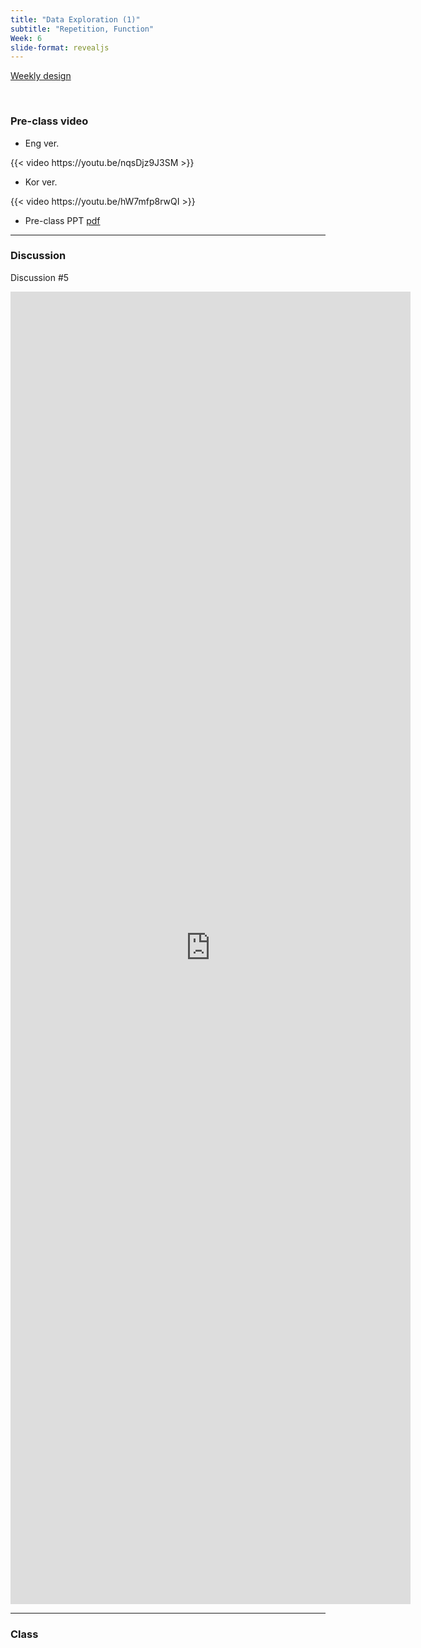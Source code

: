 ```yaml
---
title: "Data Exploration (1)"
subtitle: "Repetition, Function"
Week: 6
slide-format: revealjs
---
```


[Weekly design](https://changjunlee.com/teaching/ds101/weekly/)

<br>

### Pre-class video

-   Eng ver.

{{< video https://youtu.be/nqsDjz9J3SM >}}

-   Kor ver.

{{< video https://youtu.be/hW7mfp8rwQI >}}

-   Pre-class PPT [pdf](content/ML_pre_06.pdf)

------------------------------------------------------------------------

### Discussion

Discussion #5

<iframe src="https://docs.google.com/forms/d/e/1FAIpQLSfKih4BTRim28ac6EssMaVwIDsKc3k6I7-NPmxqRGRFUNeVEw/viewform?embedded=true" width="640" height="2100" frameborder="0" marginheight="0" marginwidth="0">

Loading...

</iframe>

------------------------------------------------------------------------

### Class

